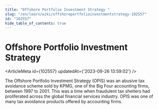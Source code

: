 ```yaml
---
title: "Offshore Portfolio Investment Strategy "
slug: "/en/learn/wiki/offshoreportfolioinvestmentstrategy-102557"
id: "102557"
hide_table_of_contents: true
---
```



# Offshore Portfolio Investment Strategy 

<ArticleMeta id={102557} updatedAt={'2023-09-26 13:59:02'} />
<div className='border-solid border-b border-t-0 my-4 border-[var(--ifm-color-gray-300)]' />

The Offshore Portfolio Investment Strategy (OPIS) was an abusive tax avoidance scheme sold by KPMG, one of the Big Four accounting firms, between 1997 to 2001. This was a time when fraudulent tax shelters had proliferated across the global financial services industry. OPIS was one of many tax avoidance products offered by accounting firms.
